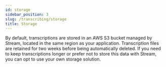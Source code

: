```yaml
---
id: storage
sidebar_position: 3
slug: /transcribing/storage
title: Storage
---
```



By default, transcriptions are stored in an AWS S3 bucket managed by Stream, located in the same region as your application.
Transcription files are retained for two weeks before being automatically deleted.
If you need to keep transcriptions longer or prefer not to store this data with Stream, you can opt to use your own storage solution.

<Storage />
